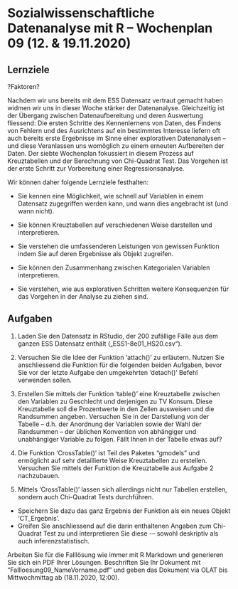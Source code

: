 # Sozialwissenschaftliche Datenanalyse mit R – Wochenplan 09 (12. & 19.11.2020)

## Lernziele

?Faktoren?


Nachdem wir uns bereits mit dem ESS Datensatz vertraut gemacht haben widmen wir uns in dieser Woche stärker der Datenanalyse. Gleichzeitig ist der Übergang zwischen Datenaufbereitung und deren Auswertung fliessend: Die ersten Schritte des Kennenlernens von Daten, des Findens von Fehlern und des Ausrichtens auf ein bestimmtes Interesse liefern oft auch bereits erste Ergebnisse im Sinne einer explorativen Datenanalysen – und diese Veranlassen uns womöglich zu einem erneuten Aufbereiten der Daten. Der siebte Wochenplan fokussiert in diesem Prozess auf Kreuztabellen und der Berechnung von Chi-Quadrat Test. Das Vorgehen ist der erste Schritt zur Vorbereitung einer Regressionsanalyse.

Wir können daher folgende Lernziele festhalten:

- Sie kennen eine Möglichkeit, wie schnell auf Variablen in einem Datensatz zugegriffen werden kann, und wann dies angebracht ist (und wann nicht).

- Sie können Kreuztabellen auf verschiedenen Weise darstellen und interpretieren.

- Sie verstehen die umfassenderen Leistungen von gewissen Funktion indem Sie auf deren Ergebnisse als Objekt zugreifen.

- Sie können den Zusammenhang zwischen Kategorialen Variablen interpretieren.

- Sie verstehen, wie aus explorativen Schritten weitere Konsequenzen für das Vorgehen in der Analyse zu ziehen sind.


## Aufgaben

1. Laden Sie den Datensatz in RStudio, der 200 zufällige Fälle aus dem ganzen ESS Datensatz enthält („ESS1-8e01_HS20.csv“). 

2. Versuchen Sie die Idee der Funktion 'attach()' zu erläutern. Nutzen Sie anschliessend die Funktion für die folgenden beiden Aufgaben, bevor Sie vor der letzte Aufgabe den umgekehrten 'detach()' Befehl verwenden sollen.

3. Erstellen Sie mittels der Funktion 'table()' eine Kreuztabelle zwischen den Variablen zu Geschlecht und derjenigen zu TV Konsum. Diese Kreuztabelle soll die Prozentwerte in den Zellen ausweisen und die Randsummen angeben. Versuchen Sie in der Darstellung von der Tabelle -- d.h. der Anordnung der Variablen sowie der Wahl der Randsummen -- der üblichen Konvention von abhängiger und unabhängiger Variable zu folgen. Fällt Ihnen in der Tabelle etwas auf?

4. Die Funktion 'CrossTable()' ist Teil des Paketes "gmodels" und ermöglicht auf sehr detaillierte Weise Kreuztabellen zu erstellen. Versuchen Sie mittels der Funktion die Kreuztabelle aus Aufgabe 2 nachzubauen.

5. Mittels 'CrossTable()' lassen sich allerdings nicht nur Tabellen erstellen, sondern auch Chi-Quadrat Tests durchführen. 
  + Speichern Sie dazu das ganz Ergebnis der Funktion als ein neues Objekt 'CT_Ergebnis'.
  + Greifen Sie anschliessend auf die darin enthaltenen Angaben zum Chi-Quadrat Test zu und interpretieren Sie diese -– sowohl deskriptiv als auch inferenzstatistisch.
  

Arbeiten Sie für die Falllösung wie immer mit R Markdown und generieren Sie sich ein PDF Ihrer Lösungen. Beschriften Sie Ihr Dokument mit "Fallloesung09_NameVorname.pdf" und geben das Dokument via OLAT bis Mittwochmittag ab (18.11.2020, 12:00).
